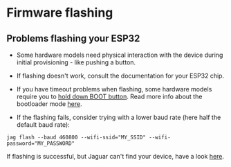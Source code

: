 # Firmware flashing

## Problems flashing your ESP32

<Expandable title="Problems with installing the firmware on your ESP32?">

- Some hardware models need physical interaction with the device during initial provisioning - like pushing a button.

- If flashing doesn't work, consult the documentation for your ESP32 chip.

- If you have timeout problems when flashing, some hardware models require you to [hold down BOOT button](https://randomnerdtutorials.com/solved-failed-to-connect-to-esp32-timed-out-waiting-for-packet-header/).
  Read more info about the bootloader mode [here](https://docs.espressif.com/projects/esptool/en/latest/esp32/advanced-topics/boot-mode-selection.html).

- If the flashing fails, consider trying with a lower baud rate (here half the default baud rate):

```shell
jag flash --baud 460800 --wifi-ssid="MY_SSID" --wifi-password="MY_PASSWORD"
```

</Expandable>

<Div> </ Div>

<Expandable title="Jaguar can't find your device after flashing?">

If flashing is successful, but Jaguar can't find your device, have a look [here](../jagtroubleshoot).

</Expandable>
